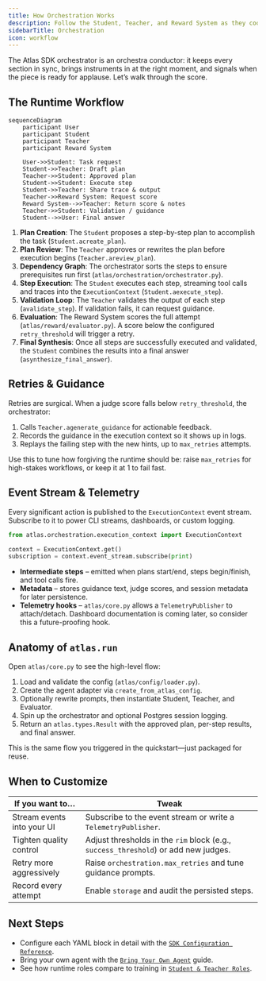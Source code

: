```yaml
---
title: How Orchestration Works
description: Follow the Student, Teacher, and Reward System as they coordinate an Atlas SDK run from plan to final answer.
sidebarTitle: Orchestration
icon: workflow
---
```


The Atlas SDK orchestrator is an orchestra conductor: it keeps every section in sync, brings instruments in at the right moment, and signals when the piece is ready for applause. Let’s walk through the score.

## The Runtime Workflow

```mermaid
sequenceDiagram
    participant User
    participant Student
    participant Teacher
    participant Reward System

    User->>Student: Task request
    Student->>Teacher: Draft plan
    Teacher->>Student: Approved plan
    Student->>Student: Execute step
    Student->>Teacher: Share trace & output
    Teacher->>Reward System: Request score
    Reward System-->>Teacher: Return score & notes
    Teacher->>Student: Validation / guidance
    Student-->>User: Final answer
```

1. **Plan Creation**: The `Student` proposes a step-by-step plan to accomplish the task (`Student.acreate_plan`).
2. **Plan Review**: The `Teacher` approves or rewrites the plan before execution begins (`Teacher.areview_plan`).
3. **Dependency Graph**: The orchestrator sorts the steps to ensure prerequisites run first (`atlas/orchestration/orchestrator.py`).
4. **Step Execution**: The `Student` executes each step, streaming tool calls and traces into the `ExecutionContext` (`Student.aexecute_step`).
5. **Validation Loop**: The `Teacher` validates the output of each step (`avalidate_step`). If validation fails, it can request guidance.
6. **Evaluation**: The Reward System scores the full attempt (`atlas/reward/evaluator.py`). A score below the configured `retry_threshold` will trigger a retry.
7. **Final Synthesis**: Once all steps are successfully executed and validated, the `Student` combines the results into a final answer (`asynthesize_final_answer`).

## Retries & Guidance

Retries are surgical. When a judge score falls below `retry_threshold`, the orchestrator:

1. Calls `Teacher.agenerate_guidance` for actionable feedback.
2. Records the guidance in the execution context so it shows up in logs.
3. Replays the failing step with the new hints, up to `max_retries` attempts.

Use this to tune how forgiving the runtime should be: raise `max_retries` for high-stakes workflows, or keep it at 1 to fail fast.

## Event Stream & Telemetry

Every significant action is published to the `ExecutionContext` event stream. Subscribe to it to power CLI streams, dashboards, or custom logging.

```python
from atlas.orchestration.execution_context import ExecutionContext

context = ExecutionContext.get()
subscription = context.event_stream.subscribe(print)
```

- **Intermediate steps** – emitted when plans start/end, steps begin/finish, and tool calls fire.
- **Metadata** – stores guidance text, judge scores, and session metadata for later persistence.
- **Telemetry hooks** – `atlas/core.py` allows a `TelemetryPublisher` to attach/detach. Dashboard documentation is coming later, so consider this a future-proofing hook.

## Anatomy of `atlas.run`

Open `atlas/core.py` to see the high-level flow:

1. Load and validate the config (`atlas/config/loader.py`).
2. Create the agent adapter via `create_from_atlas_config`.
3. Optionally rewrite prompts, then instantiate Student, Teacher, and Evaluator.
4. Spin up the orchestrator and optional Postgres session logging.
5. Return an `atlas.types.Result` with the approved plan, per-step results, and final answer.

This is the same flow you triggered in the quickstart—just packaged for reuse.

## When to Customize

| If you want to… | Tweak |
|-----------------|-------|
| Stream events into your UI | Subscribe to the event stream or write a `TelemetryPublisher`. |
| Tighten quality control | Adjust thresholds in the `rim` block (e.g., `success_threshold`) or add new judges. |
| Retry more aggressively | Raise `orchestration.max_retries` and tune guidance prompts. |
| Record every attempt | Enable `storage` and audit the persisted steps. |

## Next Steps

- Configure each YAML block in detail with the [`SDK Configuration Reference`](/sdk/configuration).
- Bring your own agent with the [`Bring Your Own Agent`](/sdk/adapters) guide.
- See how runtime roles compare to training in [`Student & Teacher Roles`](/sdk/student-teacher-roles).
